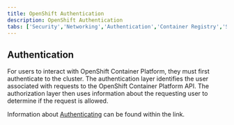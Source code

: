 ```yaml
---
title: OpenShift Authentication
description: OpenShift Authentication
tabs: ['Security','Networking','Authentication','Container Registry','Storage']
---
```


## Authentication

For users to interact with OpenShift Container Platform, they must first authenticate to the cluster.
The authentication layer identifies the user associated with requests to the OpenShift Container Platform API.
The authorization layer then uses information about the requesting user to determine if the request is allowed.

Information about [Authenticating](https://docs.redhat.com/en/documentation/openshift_container_platform/4.11/html/authentication_and_authorization/understanding-authentication) can be found within the link.

